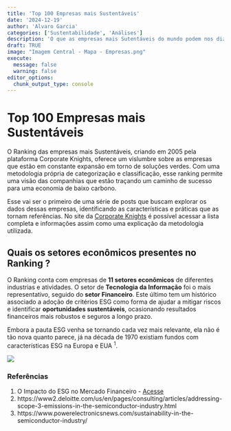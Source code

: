 ```yaml
---
title: 'Top 100 Empresas mais Sustentáveis'
date: '2024-12-19'
author: 'Alvaro Garcia'
categories: ['Sustentabilidade', 'Análises']
description: 'O que as empresas mais Sutentáveis do mundo podem nos dizer sobre ESG no mundo Corporativo ?'
draft: TRUE
image: "Imagem Central - Mapa - Empresas.png"
execute: 
  message: false
  warning: false
editor_options: 
  chunk_output_type: console
---
```


# Top 100 Empresas mais Sustentáveis

O Ranking das empresas mais Sustentáveis, criando em 2005 pela plataforma Corporate Knights, oferece um vislumbre sobre as empresas que estão em constante expansão em torno de soluções verdes. Com uma metodologia própria de categorização e classificação, esse ranking permite uma visão das companhias que estão traçando um caminho de sucesso para uma economia de baixo carbono.

Esse vai ser o primeiro de uma série de posts que buscam explorar os dados dessas empresas, identificando as características e práticas que as tornam referências. No site da [Corporate Knights](https://www.corporateknights.com/rankings/global-100-rankings/2024-global-100-rankings/the-20th-annual-global-100/) é possível acessar a lista completa e informações assim como uma explicação da metodologia utilizada.

## Quais os setores econômicos presentes no Ranking ?

O Ranking conta com empresas de **11 setores econômicos** de diferentes industrias e atividades. O setor de **Tecnologia da Informação** foi o mais representativo, seguido do **setor Financeiro**. Este último tem um histórico associado a adoção de critérios ESG como forma de ajudar a mitigar riscos e identificar **oportunidades sustentáveis**, ocasionando resultados financeiros mais robustos e seguros a longo prazo.

Embora a pauta ESG venha se tornando cada vez mais relevante, ela não é tão nova quanto parece, já na década de 1970 existiam fundos com características ESG na Europa e EUA <sup>1</sup>.

![](01%20Empresas-Setores.png)

::: panel-tabset
:::

### Referências

1.  O Impacto do ESG no Mercado Financeiro - [Acesse](https://dotgroup.com.br/educacao/o-impacto-do-esg-no-mercado-financeiro/)
2.  https://www2.deloitte.com/us/en/pages/consulting/articles/addressing-scope-3-emissions-in-the-semiconductor-industry.html
3.  https://www.powerelectronicsnews.com/sustainability-in-the-semiconductor-industry/
